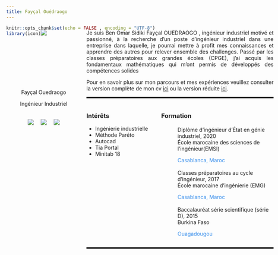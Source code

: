 ```yaml
---
title: Fayçal Ouédraogo
---
```

```r
knitr::opts_chunk$set(echo = FALSE , encoding = "UTF-8")
library(icon)

```
<link rel="stylesheet" href="https://cdn.rawgit.com/jpswalsh/academicons/master/css/academicons.min.css">
<a href="https://icons8.com/icon/13441/python" class="python">Python icon by Icons8</a>
<style>
.title{
display:none;
}
.python{
display:none;
}
.column-left{
  float: left;
  width: 28%;
  text-align: center;
}

.column-right{
  float: right;
  width: 70%;
  text-align: right;
}
.photo{
  display: inline-block;
  position: relative;
  width: 160px;
  height: 160px;
  overflow: hidden;
  border-radius: 50%;
}

.about{
text-align: justify;
top:130px
}

.global{
    position: absolute;
    top: 120px;
    width:75%;
    
}
.bas-image{
text-align: center;
}

.network-icon{
  top=0px
  left=20px
  display:flex;
  flex-direction:row;
  justify-content:space-between
  width:120px;
  height:80px;
  padding:5px; /* this */
  align-items: center
}

.network-icon li:hover {
  transform: scale(2);
}
.under-about{
top:0px;
display:flex;
justify-content: space-between;
}
.child-under-about{
top:0px;
text-align: left;
width: 40%
}
.ligne-horizontal{
height:4px;
top:0px;
bottom:0px;
}

.icon{
display:flex;
flex-direction:row;
justify-content: center;
align-items: center;
}
.item{
width:35px;
}
.child-about-formation{
top:0px;
text-align: left;
width: 60%
}
.description, .institution, .course{
text-align: left;
 margin:0 ;
}
.location{
color: #348ceb
}
.skills{
display:flex;
justify-content:space-evenly;
margin-top:0px;
}
.child-skills1{
width: 50px;
}
.child-skills2{
width: 50px;
}

.child-skills3{
width: 50px;
}

.child-skills4{
width: 50px;
}

.child-skills5{
width: 50px;
}
.academic{
width: 5%;
  height: 5%;
}
.orcid{
width: 80%;
height: auto;
top:50px;
}
.rproject{
color:#0515f7;
}

body{
position: center;
}
/* bullets */

ul.no_bullet {
list-style-type: none;
padding: 0;
margin: 0;
}
li.leaf {
background: url('img/graduate.png') no-repeat left top;
padding-left: 44px;
padding-top: 3px;
}

</style>

<div class = "global">
<div class="column-left">
<div class= "photo">
![](img/FAYCAL.PNG) 
</div>

<p class="bas-image">Fayçal Ouedraogo</p>
<p class="bas-image">Ingénieur Industriel</p>


<ul class="network-icon" aria-hidden="true">
<div class="icon">

<div class="item">
<a itemprop="sameAs" href="cv/obosf_vc.pdf" >
<img src="https://img.icons8.com/bubbles/50/000000/resume.png">
</a>
</div>

<div class="item">
<a itemprop="sameAs" href="https://www.linkedin.com/in/ben-fay%C3%A7al-ouedraogo-5b25b7174/" target="_blank" rel="noopener">
<img src="https://img.icons8.com/color/48/000000/linkedin-2.png">
</a>
</div>

<div class="item">
<a itemprop="sameAs" href="mailto:faycaloued@gmail.com" >
<img src="https://img.icons8.com/color/48/000000/gmail.png">
</a>
</div>


</div>
</ul>
</div>

<div class="column-right">
<div class= "about">
<p>Je suis <span class="nom">Ben Omar Sidiki Fayçal OUEDRAOGO </span>, ingénieur industriel motivé et passionné, à la recherche 
d'un poste d'ingénieur industriel dans une entreprise dans laquelle, je pourrai mettre à profit mes connaissances et apprendre des autres
pour relever ensemble des challenges.
Passé par les classes préparatoires aux grandes écoles (CPGE), j'ai acquis les fondamentaux mathématiques qui m'ont permis 
de développés des compétences solides 

Pour en savoir plus sur mon parcours et mes expériences veuillez consulter la version complète de mon cv [ici](cv/obosf_vl.pdf) ou la version réduite [ici](cv/obosf_vc.pdf).</p>
</div>
<hr class="ligne-horizontal">
<div class = "under-about">
<div class = "child-under-about"> 
 
 <h3>Intérêts</h3>

- Ingénierie industrielle
- Méthode Paréto
- Autocad
- Tia Portal
- Minitab 18

</div>

<div class = "child-about-formation"> 
<h3>Formation</h3>
<ul class="no_bullet">
<li class="leaf">
<i class="fa-li fas fa-graduation-cap"></i>
<div class="description">
<p class="course">Diplôme d’ingénieur d’État en génie industriel, 2020</p>
<p class="institution">École marocaine des sciences de l’ingénieur(EMSI)</p>
<p class="location">Casablanca, Maroc </p>
</div>
</li>
<li class="leaf">
<i class="fa-li fas fa-graduation-cap"></i>
<div class="description">
<p class="course"> Classes préparatoires au cycle d’ingénieur, 2017</p>
<p class="institution">École marocaine d’ingénierie (EMG)</p>
<p class="location">Casablanca, Maroc </p>
</div>
</li>
<li class="leaf">
<i class="fa-li fas fa-graduation-cap"></i>
<div class="description">
<p class="course"> Baccalauréat série scientifique (série D), 2015</p>
<p class="institution">Burkina Faso</p>
<p class="location">Ouagadougou</p>
</div>
</li>
</ul>
</div>

</div>
<hr class="ligne-horizontal">


</div>
</div>